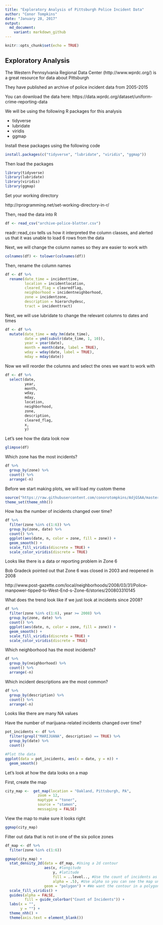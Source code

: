 ```yaml
---
title: "Exploratory Analysis of Pittsburgh Police Incident Data"
author: "Conor Tompkins"
date: "January 28, 2017"
output:
  md_document:
    variant: markdown_github
---
```


```r
knitr::opts_chunk$set(echo = TRUE)
```

## Exploratory Analysis

The Western Pennsylvania Regional Data Center (http://www.wprdc.org/) is a great resource for data about Pittsburgh

They have published an archive of police incident data from 2005-2015

You can download the data here: https://data.wprdc.org/dataset/uniform-crime-reporting-data

We will be using the following R packages for this analysis

- tidyverse
- lubridate
- viridis
- ggmap

Install these packages using the following code
```r
install.packages(c("tidyverse", "lubridate", "viridis", "ggmap"))
```

Then load the packages
```r
library(tidyverse)
library(lubridate)
library(viridis)
library(ggmap)
```

Set your working directory

http://rprogramming.net/set-working-directory-in-r/

Then, read the data into R
```r
df <- read_csv("archive-police-blotter.csv")
```
readr::read_csv tells us how it interpreted the column classes, and alerted us that it was unable to load 6 rows from the data

Next, we will change the column names so they are easier to work with
```r
colnames(df) <- tolower(colnames(df))
```

Then, rename the column names
```r
df <- df %>% 
  rename(date_time = incidenttime,
         location = incidentlocation,
         cleared_flag = clearedflag,
         neighborhood = incidentneighborhood,
         zone = incidentzone,
         description = hierarchydesc,
         tract = incidenttract)
```

Next, we will use lubridate to change the relevant columns to dates and times
```r
df <- df %>%
  mutate(date_time = mdy_hm(date_time),
         date = ymd(substr(date_time, 1, 10)),
         year = year(date),
         month = month(date, label = TRUE),
         wday = wday(date, label = TRUE),
         mday = mday(date))
```         

Now we will reorder the columns and select the ones we want to work with
```r
df <- df %>% 
  select(date, 
         year,
         month,
         wday,
         mday,
         location,
         neighborhood,
         zone,
         description,
         cleared_flag,
         x,
         y)
```         

Let's see how the data look now
```r
glimpse(df)
```

Which zone has the most incidents?
```r
df %>%
  group_by(zone) %>% 
  count() %>% 
  arrange(-n)
```

Before we start making plots, we will load my custom theme
```r
source("https://raw.githubusercontent.com/conorotompkins/AdjGSAA/master/graphs/theme_nhh.R")
theme_set(theme_nhh())
```

How has the number of incidents changed over time?
```r
df %>% 
  filter(zone %in% c(1:6)) %>% 
  group_by(zone, date) %>% 
  count() %>% 
  ggplot(aes(date, n, color = zone, fill = zone)) +
  geom_smooth() +
  scale_fill_viridis(discrete = TRUE) +
  scale_color_viridis(discrete = TRUE)
```

Looks like there is a data or reporting problem in Zone 6

Bob Gradeck pointed out that Zone 6 was closed in 2003 and reopened in 2008

http://www.post-gazette.com/local/neighborhoods/2008/03/31/Police-manpower-tipped-to-West-End-s-Zone-6/stories/200803310145

What does the trend look like if we just look at incidents since 2008?
```r
df %>% 
  filter(zone %in% c(1:6), year >= 2008) %>% 
  group_by(zone, date) %>% 
  count() %>% 
  ggplot(aes(date, n, color = zone, fill = zone)) +
  geom_smooth() +
  scale_fill_viridis(discrete = TRUE) +
  scale_color_viridis(discrete = TRUE)
```

Which neighborhood has the most incidents?
```r
df %>%
  group_by(neighborhood) %>% 
  count() %>% 
  arrange(-n)
```

Which incident descriptions are the most common?
```r
df %>%
  group_by(description) %>% 
  count() %>% 
  arrange(-n)
```
Looks like there are many NA values

Have the number of marijuana-related incidents changed over time?
```r
pot_incidents <- df %>%
  filter(grepl("MARIJUANA", description) == TRUE) %>%
  group_by(date) %>% 
  count() 

#Plot the data
ggplot(data = pot_incidents, aes(x = date, y = n)) +
  geom_smooth()
```

Let's look at how the data looks on a map

First, create the map
```r
city_map <-  get_map(location = "Oakland, Pittsburgh, PA",
               zoom = 12,
               maptype = "toner", 
               source = "stamen",
               messaging = FALSE)
```

View the map to make sure it looks right
```r
ggmap(city_map)
```

Filter out data that is not in one of the six police zones
```r
df_map <- df %>% 
  filter(zone %in% c(1:6))
```

```r
ggmap(city_map) +
  stat_density_2d(data = df_map, #Using a 2d contour
                  aes(x, #longitude
                      y, #latitude
                      fill = ..level.., #Use the count of incidents as the fill
                      alpha = .5), #Use alpha so you can see the map under the data
                  geom = "polygon") + #We want the contour in a polygon
  scale_fill_viridis() +
  guides(alpha = FALSE,
         fill = guide_colorbar("Count of Incidents")) +
  labs(x = "",
       y = "") +
  theme_nhh() +
  theme(axis.text = element_blank())
```